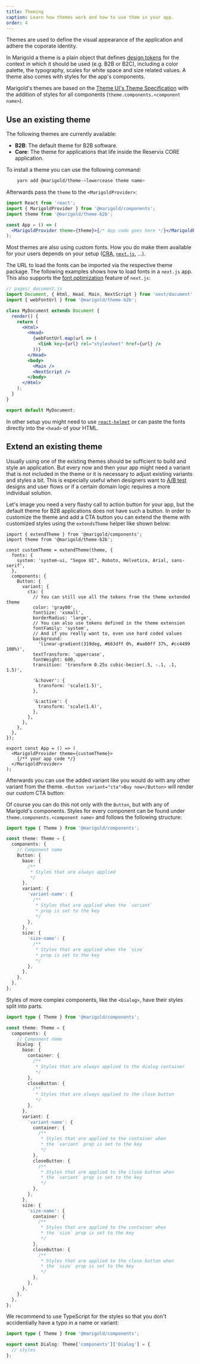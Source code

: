 ```yaml
---
title: Theming
caption: Learn how themes work and how to use them in your app.
order: 4
---
```



Themes are used to define the visual appearance of the application and adhere the coporate identity.

In Marigold a theme is a plain object that defines [design tokens](https://www.lightningdesignsystem.com/design-tokens/) for the context in which it should be used (e.g. B2B or B2C), including a color palette, the typography, scales for white space and size related values. A theme also comes with styles for the app's components.

Marigold's themes are based on the [Theme UI's Theme Specification](https://theme-ui.com/theme-spec/) with the addition of styles for all components (`theme.components.<component name>`).

## Use an existing theme

The following themes are currently available:

- **B2B**: The default theme for B2B software.
- **Core**: The theme for applications that life inside the Reservix CORE application.

To install a theme you can use the following command:

```bash onlyCode
    yarn add @marigold/theme-<lowercease theme name>
```

Afterwards pass the `theme` to the `<MarigoldProvider>`:

```jsx onlyCode
import React from 'react';
import { MarigoldProvider } from '@marigold/components';
import theme from '@marigold/theme-b2b';

const App = () => (
  <MarigoldProvider theme={theme}>{/* App code goes here */}</MarigoldProvider>
);
```

Most themes are also using custom fonts. How you do make them available for your users depends on your setup ([CRA](https://create-react-app.dev/), [`next.js`](https://nextjs.org/), ...).

The URL to load the fonts can be imported via the respective theme package. The following examples shows how to load fonts in a `next.js` app. This also supports the [font optimization](https://nextjs.org/docs/basic-features/font-optimization) feature of `next.js`:

```jsx onlyCode
// pages/_document.js
import Document, { Html, Head, Main, NextScript } from 'next/document';
import { webFontUrl } from '@marigold/theme-b2b';

class MyDocument extends Document {
  render() {
    return (
      <Html>
        <Head>
          {webFontUrl.map(url => (
            <link key={url} rel="stylesheet" href={url} />
          ))}
        </Head>
        <body>
          <Main />
          <NextScript />
        </body>
      </Html>
    );
  }
}

export default MyDocument;
```

In other setup you might need to use [`react-helmet`](https://github.com/nfl/react-helmet) or can paste the fonts directly into the `<head>` of your HTML.

## Extend an existing theme

Usually using one of the existing themes should be sufficient to build and style an application. But every now and then your app might need a variant that is not included in the theme or it is necessary to adjust existing variants and styles a bit. This is especially useful when designers want to [A/B test](https://en.wikipedia.org/wiki/A/B_testing) designs and user flows or if a certain domain logic requires a more individual solution.

Let's image you need a very flashy call to action button for your app, but the default theme for B2B applications does not have such a button. In order to customize the theme and add a CTA button you can extend the theme with customized styles using the `extendsTheme` helper like shown below:

```tsx
import { extendTheme } from '@marigold/components';
import theme from '@marigold/theme-b2b';

const customTheme = extendTheme(theme, {
  fonts: {
    system: 'system-ui, "Segoe UI", Roboto, Helvetica, Arial, sans-serif',
  },
  components: {
    Button: {
      variant: {
        cta: {
          // You can still use all the tokens from the theme extended theme
          color: 'gray00',
          fontSize: 'xsmall',
          borderRadius: 'large',
          // You can also use tokens defined in the theme extension
          fontFamily: 'system',
          // And if you really want to, even use hard coded values
          background:
            'linear-gradient(319deg, #663dff 0%, #aa00ff 37%, #cc4499 100%)',
          textTransform: 'uppercase',
          fontWeight: 600,
          transition: 'transform 0.25s cubic-bezier(.5, -.1, .1, 1.5)',

          '&:hover': {
            transform: 'scale(1.5)',
          },

          '&:active': {
            transform: 'scale(1.6)',
          },
        },
      },
    },
  },
});

export const App = () => (
  <MarigoldProvider theme={customTheme}>
    {/** your app code */}
  </MarigoldProvider>
);
```

Afterwards you can use the added variant like you would do with any other variant from the theme. `<Button variant="cta">Buy now</Button>` will render our custom CTA button:

<Preview>
  <App />
</Preview>

Of course you can do this not only with the `Button`, but with any of Marigold's components. Styles for every component can be found under `theme.components.<component name>` and follows the following structure:

```ts
import type { Theme } from '@marigold/components';

const theme: Theme = {
  components: {
    // Component name
    Button: {
      base: {
        /**
         * Styles that are always applied
         */
      },
      variant: {
        'variant-name': {
          /**
           * Styles that are applied when the `variant`
           * prop is set to the key
           */
        },
      },
      size: {
        'size-name': {
          /**
           * Styles that are applied when the `size`
           * prop is set to the key
           */
        },
      },
    },
  },
};
```

Styles of more complex components, like the `<Dialog>`, have their styles split into parts.

```ts
import type { Theme } from '@marigold/components';

const theme: Theme = {
  components: {
    // Component name
    Dialog: {
      base: {
        container: {
          /**
           * Styles that are always applied to the dialog container
           */
        },
        closeButton: {
          /**
           * Styles that are always applied to the close button
           */
        },
      },
      variant: {
        'variant-name': {
          container: {
            /**
             * Styles that are applied to the container when
             * the `variant` prop is set to the key
             */
          },
          closeButton: {
            /**
             * Styles that are applied to the close button when
             * the `variant` prop is set to the key
             */
          },
        },
      },
      size: {
        'size-name': {
          container: {
            /**
             * Styles that are applied to the container when
             * the `size` prop is set to the key
             */
          },
          closeButton: {
            /**
             * Styles that are applied to the close button when
             * the `size` prop is set to the key
             */
          },
        },
      },
    },
  },
};
```

We recommend to use TypeScript for the styles so that you don't accidentially have a typo in a name or variant:

```ts
import type { Theme } from '@marigold/components';

export const Dialog: Theme['components']['Dialog'] = {
  // styles
};
```
